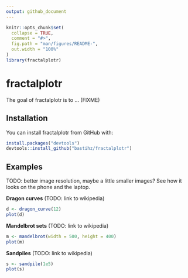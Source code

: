 ```yaml
---
output: github_document
---
```


<!-- README.md is generated from README.Rmd. Please edit that file -->

```r
knitr::opts_chunk$set(
  collapse = TRUE,
  comment = "#>",
  fig.path = "man/figures/README-",
  out.width = "100%"
)
library(fractalplotr)
```
# fractalplotr

<!-- badges: start -->
<!-- badges: end -->

The goal of fractalplotr is to ... (FIXME)

## Installation

You can install fractalplotr from GitHub with:

``` r
install.packages("devtools")
devtools::install_github("bastihz/fractalplotr")
```
## Examples

TODO: better image resolution, maybe a little smaller images? See how it looks on the phone and the laptop.

**Dragon curves** (TODO: link to wikipedia)

```r
d <- dragon_curve(12)
plot(d)
```

**Mandelbrot sets** (TODO: link to wikipedia)

```r
m <- mandelbrot(width = 500, height = 400)
plot(m)
```


**Sandpiles** (TODO: link to wikipedia)

```r
s <- sandpile(1e5)
plot(s)
```

